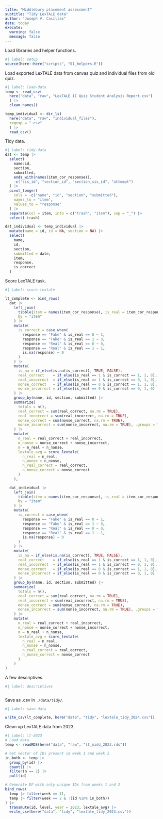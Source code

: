 ```yaml
---
title: "Middlebury placement assessment"
subtitle: "Tidy LexTALE data"
author: "Joseph V. Casillas"
date: today
execute: 
  warning: false
  message: false
---
```


Load libraries and helper functions. 

```r
#| label: setup
source(here::here("scripts", "01_helpers.R"))
```

Load exported LexTALE data from canvas quiz and individual files from old quiz. 

```r
#| label: load-data
temp <- read_csv(
  here("data", "raw", "LexTALE II Quiz Student Analysis Report.csv")
  ) |> 
  clean_names()

temp_individual <- dir_ls(
  here("data", "raw", "individual_files"), 
  regexp = ".csv"
  ) |> 
  read_csv()
```

Tidy data. 

```r
#| label: tidy-data
dat <- temp |> 
  select(
    name:id, 
    section, 
    submitted, 
    ends_with(names(item_cor_response)), 
    -c("sis_id", "section_id", "section_sis_id", "attempt")
  ) |> 
  pivot_longer(
    cols = -c("name", "id", "section", "submitted"), 
    names_to = "item", 
    values_to = "response"
  ) |> 
  separate(col = item, into = c("trash", "item"), sep = "_") |> 
  select(-trash) 

dat_individual <- temp_individual |> 
  mutate(name = id, id = NA, section = NA) |> 
  select(
    name, 
    id, 
    section, 
    submitted = date, 
    item, 
    response, 
    is_correct
  )
```

Score LexTALE task. 

```r
#| label: score-lextale

lt_complete <- bind_rows(
  dat |> 
    left_join( 
      tibble(item = names(item_cor_response), is_real = item_cor_response), 
      by = "item"
    ) |> 
    mutate(
      is_correct = case_when(
        response == "Fake" & is_real == 0 ~ 1, 
        response == "Fake" & is_real == 1 ~ 0, 
        response == "Real" & is_real == 0 ~ 0, 
        response == "Real" & is_real == 1 ~ 1, 
        is.na(response) ~ 0
      )
    ) |> 
    mutate(
      is_na = if_else(is.na(is_correct), TRUE, FALSE), 
      real_correct    = if_else(is_real == 1 & is_correct == 1, 1, 0), 
      real_incorrect  = if_else(is_real == 1 & is_correct == 0, 1, 0), 
      nonse_correct   = if_else(is_real == 0 & is_correct == 1, 1, 0), 
      nonse_incorrect = if_else(is_real == 0 & is_correct == 0, 1, 0)
    ) |> 
    group_by(name, id, section, submitted) |>
    summarize(
      totals = n(), 
      real_correct = sum(real_correct, na.rm = TRUE), 
      real_incorrect = sum(real_incorrect, na.rm = TRUE), 
      nonse_correct = sum(nonse_correct, na.rm = TRUE), 
      nonse_incorrect = sum(nonse_incorrect, na.rm = TRUE), .groups = "drop"
    ) |> 
    mutate(
      n_real = real_correct + real_incorrect, 
      n_nonse = nonse_correct + nonse_incorrect, 
      n = n_real + n_nonse, 
      lextale_avg = score_lextale(
        n_real = n_real, 
        n_nonse = n_nonse,
        n_real_correct = real_correct, 
        n_nonse_correct = nonse_correct
      )
    ), 

  dat_individual |> 
    left_join( 
      tibble(item = names(item_cor_response), is_real = item_cor_response), 
      by = "item"
    ) |> 
    mutate(
      is_correct = case_when(
        response == "Fake" & is_real == 0 ~ 1, 
        response == "Fake" & is_real == 1 ~ 0, 
        response == "Real" & is_real == 0 ~ 0, 
        response == "Real" & is_real == 1 ~ 1, 
        is.na(response) ~ 0
      )
    ) |> 
    mutate(
      is_na = if_else(is.na(is_correct), TRUE, FALSE), 
      real_correct    = if_else(is_real == 1 & is_correct == 1, 1, 0), 
      real_incorrect  = if_else(is_real == 1 & is_correct == 0, 1, 0), 
      nonse_correct   = if_else(is_real == 0 & is_correct == 1, 1, 0), 
      nonse_incorrect = if_else(is_real == 0 & is_correct == 0, 1, 0)
    ) |> 
    group_by(name, id, section, submitted) |>
    summarize(
      totals = n(), 
      real_correct = sum(real_correct, na.rm = TRUE), 
      real_incorrect = sum(real_incorrect, na.rm = TRUE), 
      nonse_correct = sum(nonse_correct, na.rm = TRUE), 
      nonse_incorrect = sum(nonse_incorrect, na.rm = TRUE), .groups = "drop"
    ) |> 
    mutate(
      n_real = real_correct + real_incorrect, 
      n_nonse = nonse_correct + nonse_incorrect, 
      n = n_real + n_nonse, 
      lextale_avg = score_lextale(
        n_real = n_real, 
        n_nonse = n_nonse,
        n_real_correct = real_correct, 
        n_nonse_correct = nonse_correct
      )
    )
)
```


A few descriptives. 

```r
#| label: descriptives



```


Save as .csv in `./data/tidy/`. 

```r
#| label: save-data

write_csv(lt_complete, here("data", "tidy", "lextale_tidy_2024.csv"))
```


Clean up LexTALE data from 2023.

```r
#| label: lt-2023
# Load data
temp <- readRDS(here("data", "raw", "lt_midd_2023.rds")) 

# Get vector of IDs present in week 1 and week 2
in_both <- temp |> 
  group_by(id) |> 
  count() |> 
  filter(n == 2) |> 
  pull(id)

# Generate DF with only unique IDs from weeks 1 and 2
bind_rows(
  temp |> filter(week == 1), 
  temp |> filter(week == 2 & !(id %in% in_both))
) |> 
  transmute(id, level, year = 2023, lextale_avg) |> 
  write_csv(here("data", "tidy", "lextale_tidy_2023.csv"))
```


